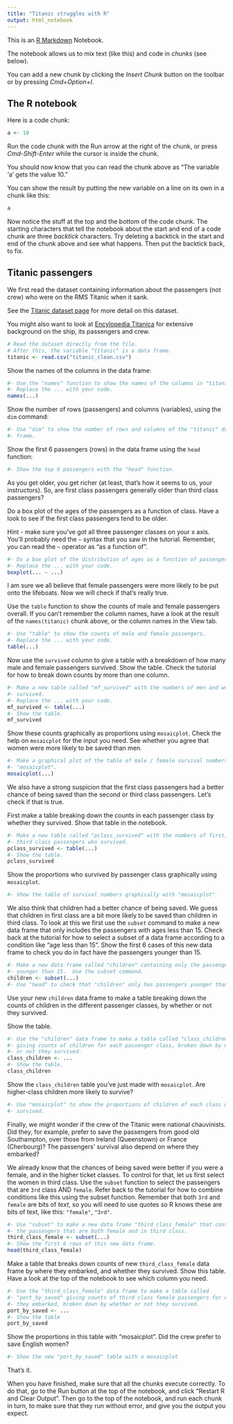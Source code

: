 ```yaml
---
title: "Titanic struggles with R"
output: html_notebook
---
```


This is an [R Markdown](http://rmarkdown.rstudio.com) Notebook. 

The notebook allows us to mix text (like this) and code in *chunks* (see below).

You can add a new chunk by clicking the *Insert Chunk* button on the toolbar or
by pressing *Cmd+Option+I*.

## The R notebook

Here is a code chunk:

```r
a <- 10
```

Run the code chunk with the Run arrow at the right of the chunk, or press
*Cmd-Shift-Enter* while the cursor is inside the chunk.

You should now know that you can read the chunk above as "The variable 'a' gets
the value 10."

You can show the result by putting the new variable on a line on its own in a
chunk like this:

```r
a
```

Now notice the stuff at the top and the bottom of the code chunk.  The starting
characters that tell the notebook about the start and end of a code chunk are
three *backtick* characters.  Try deleting a backtick in the start and end of
the chunk above and see what happens.  Then put the backtick back, to fix.

## Titanic passengers

We first read the dataset containing information about the passengers (not
crew) who were on the RMS Titanic when it sank.

See the [Titanic dataset
page](https://github.com/matthew-brett/datasets/tree/master/titanic) for more
detail on this dataset.

You might also want to look at [Encylopedia
Titanica](https://www.encyclopedia-titanica.org/titanic-statistics.html) for
extensive background on the ship, its passengers and crew.

```r
# Read the dataset directly from the file.
# After this, the variable "titanic" is a data frame.
titanic <- read.csv("titanic_clean.csv")
```

Show the names of the columns in the data frame:

```r
#- Use the "names" function to show the names of the columns in "titanic"
#- Replace the ... with your code.
names(...)
```

Show the number of rows (passengers) and columns (variables), using the `dim`
command:

```r
#- Use "dim" to show the number of rows and columns of the "titanic" data
#- frame.
```

Show the first 6 passengers (rows) in the data frame using the `head` function:

```r
#- Show the top 6 passengers with the "head" function.
```

As you get older, you get richer (at least, that's how it seems to us, your
instructors).  So, are first class passengers generally older than third class
passengers?

Do a box plot of the ages of the passengers as a function of class.  Have
a look to see if the first class passengers tend to be older.

Hint - make sure you've got all three passenger classes on your x axis.  You'll
probably need the `~` syntax that you saw in the tutorial. Remember, you can
read the `~` operator as "as a function of".

```r
#- Do a box plot of the distribution of ages as a function of passenger class.
#- Replace the ... with your code.
boxplot(... ~ ...)
```

I am sure we all believe that female passengers were more likely to be put onto
the lifeboats. Now we will check if that's really true.

Use the `table` function to show the counts of male and female passengers
overall.  If you can't remember the column names, have a look at the result of
the `names(titanic)` chunk above, or the column names in the View tab.

```r
#- Use "table" to show the counts of male and female passengers.
#- Replace the ... with your code.
table(...)
```

Now use the `survived` column to give a table with a breakdown of how many male
and female passengers survived.  Show the table.  Check the tutorial for how to
break down counts by more than one column.

```r
#- Make a new table called "mf_survived" with the numbers of men and women who
#- survived.
#- Replace the ... with your code.
mf_survived <- table(...)
#- Show the table.
mf_survived
```

Show these counts graphically as proportions using `mosaicplot`. Check the help
on `mosaicplot` for the input you need.  See whether you agree that women were
more likely to be saved than men.

```r
#- Make a graphical plot of the table of male / female survival numbers with
#- "mosaicplot".
mosaicplot(...)
```

We also have a strong suspicion that the first class passengers had a better
chance of being saved than the second or third class passengers.  Let's check
if that is true.

First make a table breaking down the counts in each passenger class by whether
they survived.  Show that table in the notebook.

```r
#- Make a new table called "pclass_survived" with the numbers of first, second,
#- third class passengers who survived.
pclass_survived <- table(...)
#- Show the table.
pclass_survived
```

Show the proportions who survived by passenger class graphically using
`mosaicplot`.

```r
#- Show the table of survival numbers graphically with "mosaicplot"
```

We also think that children had a better chance of being saved.  We guess that
children in first class are a bit more likely to be saved than children in
third class.  To look at this we first use the `subset` command to make a new
data frame that only includes the passengers with ages less than 15.  Check
back at the tutorial for how to select a subset of a data frame according to
a condition like "age less than 15".  Show the first 6 cases of this new data
frame to check you do in fact have the passengers younger than 15.

```r
#- Make a new data frame called "children" containing only the passengers
#- younger than 15.  Use the subset command.
children <- subset(...)
#- Use "head" to check that "children" only has passengers younger than 15.
```

Use your new `children` data frame to make a table breaking down the counts of
children in the different passenger classes, by whether or not they survived.

Show the table.

```r
#- Use the "children" data frame to make a table called "class_children"
#- giving counts of children for each passenger class, broken down by whether
#- or not they survived.
class_children <- ...
#- Show the table.
class_children
```

Show the `class_children` table you've just made with `mosaicplot`.  Are
higher-class children more likely to survive?

```r
#- Use "mosaicplot" to show the proportions of children of each class who
#- survived.
```

Finally, we might wonder if the crew of the Titanic were national chauvinists.
Did they, for example, prefer to save the passengers from good old Southampton,
over those from Ireland (Queenstown) or France (Cherbourg)?  The passengers'
survival also depend on where they embarked?

We already know that the chances of being saved were better if you were a
female, and in the higher ticket classes.  To control for that, let us first
select the women in third class.  Use the `subset` function to select the
passengers that are `3rd` class AND `female`.  Refer back to the tutorial for
how to combine conditions like this using the subset function.  Remember that
both `3rd` and `female` are bits of *text*, so you will need to use quotes so R
knows these are bits of text, like this: `"female"`, `"3rd"`.


```r
#- Use "subset" to make a new data frame "third_class_female" that contains all
#- the passengers that are both female and in third class.
third_class_female <- subset(...)
#- Show the first 6 rows of this new data frame.
head(third_class_female)
```

Make a table that breaks down counts of new `third_class_female` data frame by
where they embarked, and whether they survived. Show this table.  Have a look at the top of the notebook to see which column you need.

```r
#- Use the "third_class_female" data frame to make a table called
#- "port_by_saved" giving counts of third class female passengers for each port
#- they embarked, broken down by whether or not they survived.
port_by_saved <- ...
#- Show the table
port_by_saved
```

Show the proportions in this table with "mosaicplot".  Did the crew prefer to
save English women?

```r
#- Show the new "port_by_saved" table with a mosaicplot
```

That's it.

When you have finished, make sure that all the chunks execute correctly.  To do
that, go to the Run button at the top of the notebook, and click "Restart R and
Clear Output".  Then go to the top of the notebook, and run each chunk in turn,
to make sure that they run without error, and give you the output you expect.
